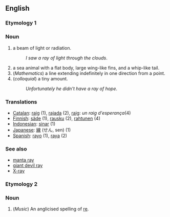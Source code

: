 ==English==
===Etymology 1===

===Noun===
#a beam of light or radiation.
#:''I saw a ray of light through the clouds''.
#a sea animal with a flat body, large wing-like fins, and a whip-like tail.
#(''Mathematics'') a line extending indefinitely in one direction from a point.
#(''colloquial'') a tiny amount.
#:''Unfortunately he didn't have a ray of hope''.

=== Translations ===
*[[Catalan]]: [[raig]] (1), [[rajada]] (2), [[raig]]: ''un raig d'esperança''(4)
*[[Finnish]]: [[säde]] (1), [[rausku]] (2), [[rahtunen]] (4)
*[[Indonesian]]: [[sinar]] (1)
*[[Japanese]]: [[線]] (せん, sen) (1)
*[[Spanish]]: [[rayo]] (1), [[raya]] (2)

=== See also ===
*[[manta ray]]
*[[giant devil ray]]
*[[X-ray]]

===Etymology 2===

===Noun===
#(''Music'') An anglicised spelling of [[re]].